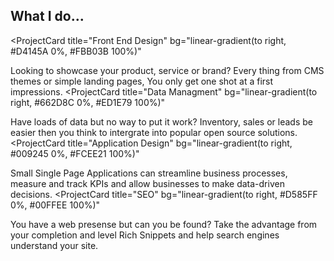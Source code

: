## What I do...

<ProjectCard
  title="Front End Design"
  bg="linear-gradient(to right, #D4145A 0%, #FBB03B 100%)"
>
  Looking to showcase your product, service or brand? Every thing from CMS themes or simple landing pages, You only get one shot at a first impressions.
</ProjectCard>
<ProjectCard
  title="Data Managment"
  bg="linear-gradient(to right, #662D8C 0%, #ED1E79 100%)"
>
  Have loads of data but no way to put it work? Inventory, sales or leads be easier then you think to intergrate into popular open source solutions.
</ProjectCard>
<ProjectCard
  title="Application Design"
  bg="linear-gradient(to right, #009245 0%, #FCEE21 100%)"
>
  Small Single Page Applications can streamline business processes, measure and track KPIs and allow businesses to make data-driven decisions.
</ProjectCard>
<ProjectCard
  title="SEO"
  bg="linear-gradient(to right, #D585FF 0%, #00FFEE 100%)"
>
  You have a web presense but can you be found? Take the advantage from your completion and level Rich Snippets and help search engines understand your site.
</ProjectCard>
